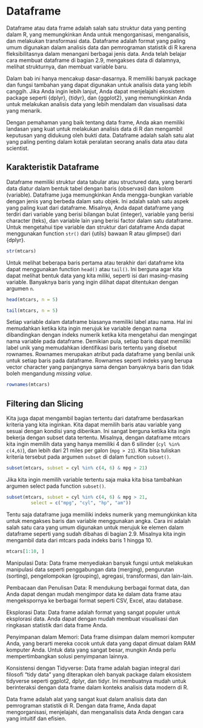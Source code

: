 # Dataframe {#sec-dataframe}

Dataframe atau data frame adalah salah satu struktur data yang penting dalam R, yang memungkinkan Anda untuk mengorganisasi, menganalisis, dan melakukan transformasi data. Dataframe adalah format yang paling umum digunakan dalam analisis data dan pemrograman statistik di R karena fleksibilitasnya dalam menangani berbagai jenis data. Anda telah belajar cara membuat dataframe di bagian 2.9, mengakses data di dalamnya, melihat strukturnya, dan membuat variable baru.

Dalam bab ini hanya mencakup dasar-dasarnya. R memiliki banyak package dan fungsi tambahan yang dapat digunakan untuk analisis data yang lebih canggih. Jika Anda ingin lebih lanjut, Anda dapat menjelajahi ekosistem package seperti {dplyr}, {tidyr}, dan {ggplot2}, yang memungkinkan Anda untuk melakukan analisis data yang lebih mendalam dan visualisasi data yang menarik.

Dengan pemahaman yang baik tentang data frame, Anda akan memiliki landasan yang kuat untuk melakukan analisis data di R dan mengambil keputusan yang didukung oleh bukti data. Dataframe adalah salah satu alat yang paling penting dalam kotak peralatan seorang analis data atau data scientist.

## Karakteristik Dataframe  

Dataframe memiliki struktur data tabular atau structured data, yang berarti data diatur dalam bentuk tabel dengan baris (observasi) dan kolom (variable). Dataframe juga memungkinkan Anda mengga-bungkan variable dengan jenis yang berbeda dalam satu objek. Ini adalah salah satu aspek yang paling kuat dari dataframe. Misalnya, Anda dapat dataframe yang terdiri dari variable yang berisi bilangan bulat (integer), variable yang berisi character (teks), dan variable lain yang berisi factor dalam satu dataframe. Untuk mengetahui tipe variable dan struktur dari dataframe Anda dapat menggunakan function `str()` dari {utils} bawaan R atau glimpse() dari {dplyr}.

```r
str(mtcars)

```

Untuk melihat beberapa baris pertama atau terakhir dari dataframe kita dapat menggunakan function `head()` atau `tail()`. Ini berguna agar kita dapat melihat bentuk data yang kita miliki, seperti isi dari masing-masing variable. Banyaknya baris yang ingin dilihat dapat ditentukan dengan argumen `n`.

```r
head(mtcars, n = 5)

tail(mtcars, n = 5)
```

Setiap variable dalam dataframe biasanya memiliki label atau nama. Hal ini memudahkan ketika kita ingin merujuk ke variable dengan nama dibandingkan dengan indeks numerik ketika kita mengetahui dan mengingat nama variable pada dataframe. Demikian pula, setiap baris dapat memiliki label unik yang memudahkan identifikasi baris tertentu yang disebut rownames. Rownames merupakan atribut pada dataframe yang benilai unik untuk setiap baris pada dataframe. Rownames seperti indeks yang berupa vector character yang panjangnya sama dengan banyaknya baris dan tidak boleh mengandung _missing value_. 

```r
rownames(mtcars)

```

## Filtering dan Slicing   

Kita juga dapat mengambil bagian tertentu dari dataframe berdasarkan kriteria yang kita inginkan. Kita dapat memilih baris atau variable yang sesuai dengan kondisi yang diberikan. Ini sangat berguna ketika kita ingin bekerja dengan subset data tertentu. Misalnya, dengan dataframe mtcars kita ingin memilih data yang hanya memiliki 4 dan 6 silinder (`cyl %in% c(4,6)`), dan lebih dari 21 miles per galon (`mpg > 21`). Kita bisa tuliskan kriteria tersebut pada argumen `subset` di dalam function `subset()`.

```r
subset(mtcars, subset = cyl %in% c(4, 6) & mpg > 21)

```

Jika kita ingin memilih variable tertentu saja maka kita bisa tambahkan argumen select pada function `subset()`.

```r
subset(mtcars, subset = cyl %in% c(4, 6) & mpg > 21, 
         select = c("mpg", "cyl", "hp", "am"))

```

Tentu saja dataframe juga memiliki indeks numerik yang memungkinkan kita untuk mengakses baris dan variable menggunakan angka. Cara ini adalah salah satu cara yang umum digunakan untuk merujuk ke elemen dalam dataframe seperti yang sudah dibahas di bagian 2.9. Misalnya kita ingin mengambil data dari mtcars pada indeks baris 1 hingga 10. 

```r
mtcars[1:10, ]

```

Manipulasi Data: Data frame menyediakan banyak fungsi untuk melakukan manipulasi data seperti penggabungan data (merging), pengurutan (sorting), pengelompokan (grouping), agregasi, transformasi, dan lain-lain. 

Pembacaan dan Penulisan Data: R mendukung berbagai format data, dan Anda dapat dengan mudah mengimpor data ke dalam data frame atau mengekspornya ke berbagai format seperti CSV, Excel, atau database.

Eksplorasi Data: Data frame adalah format yang sangat populer untuk eksplorasi data. Anda dapat dengan mudah membuat visualisasi dan ringkasan statistik dari data frame Anda.

Penyimpanan dalam Memori: Data frame disimpan dalam memori komputer Anda, yang berarti mereka cocok untuk data yang dapat dimuat dalam RAM komputer Anda. Untuk data yang sangat besar, mungkin Anda perlu mempertimbangkan solusi penyimpanan lainnya.

Konsistensi dengan Tidyverse: Data frame adalah bagian integral dari filosofi "tidy data" yang diterapkan oleh banyak package dalam ekosistem tidyverse seperti ggplot2, dplyr, dan tidyr. Ini membuatnya mudah untuk berinteraksi dengan data frame dalam konteks analisis data modern di R.

Data frame adalah alat yang sangat kuat dalam analisis data dan pemrograman statistik di R. Dengan data frame, Anda dapat mengorganisasi, menjelajahi, dan menganalisis data Anda dengan cara yang intuitif dan efisien.
